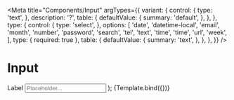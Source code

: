 
<Meta
  title="Components/Input"
  argTypes={{
    variant: {
      control: {
        type: 'text',
      },
      description: '?',
      table: {
        defaultValue: {
          summary: 'default',
        },
      },
    },
    type: {
      control: {
        type: 'select',
      },
      options: [
        'date',
        'datetime-local',
        'email',
        'month',
        'number',
        'password',
        'search',
        'tel',
        'text',
        'time',
        'time',
        'url',
        'week',
      ],
      type: { required: true },
      table: {
        defaultValue: {
          summary: 'text',
        },
      },
    },
  }}
/>

# Input

  <Label htmlFor="input">
    Label
    <Input id="input" placeholder="Placeholder..." {...args} />
  </Label>
);

<Canvas>
  <Story name="Default">{Template.bind({})}</Story>
</Canvas>

<ArgsTable story="Default" />
